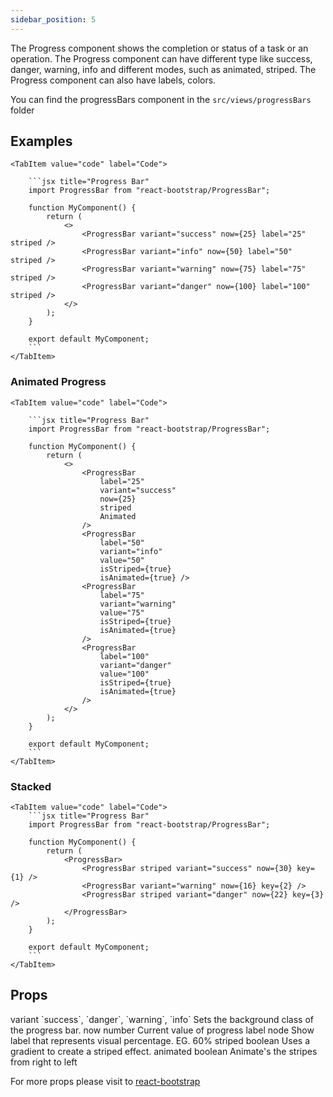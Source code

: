 ```yaml
---
sidebar_position: 5
---
```


The Progress component shows the completion or status of a task or an operation. The Progress component can have different type like success, danger, warning, info and different modes, such as animated, striped. The Progress component can also have labels, colors.

You can find the progressBars component in the `src/views/progressBars` folder


## Examples

<Tabs>
    <TabItem value="preview" label="Preview">
        <CodePreview>
            <div className="d-flex flex-column gap-2">
                <ProgressBar variant="success" now={25} label="25" striped />
                <ProgressBar variant="info" now={50} label="50" striped />
                <ProgressBar variant="warning" now={75} label="75" striped />
                <ProgressBar variant="danger" now={100} label="100" striped />
            </div>
        </CodePreview>
    </TabItem>
    
    <TabItem value="code" label="Code">

        ```jsx title="Progress Bar"
        import ProgressBar from "react-bootstrap/ProgressBar";

        function MyComponent() {
            return (
                <>
                    <ProgressBar variant="success" now={25} label="25" striped />
                    <ProgressBar variant="info" now={50} label="50" striped />
                    <ProgressBar variant="warning" now={75} label="75" striped />
                    <ProgressBar variant="danger" now={100} label="100" striped />
                </>
            );
        }

        export default MyComponent;
        ```
    </TabItem>
</Tabs>

### Animated Progress

<Tabs>
    <TabItem value="preview" label="Preview">
        <CodePreview>
            <div className="d-flex flex-column gap-2">
                <ProgressBar variant="success" now={25} label="25" striped animated />
                <ProgressBar variant="info" now={50} label="50" striped animated />
                <ProgressBar variant="warning" now={75} label="75" striped animated />
                <ProgressBar variant="danger" now={100} label="100" striped animated />
            </div>
        </CodePreview>
    </TabItem>
    
    <TabItem value="code" label="Code">

        ```jsx title="Progress Bar"
        import ProgressBar from "react-bootstrap/ProgressBar";

        function MyComponent() {
            return (
                <>
                    <ProgressBar
                        label="25"
                        variant="success"
                        now={25}
                        striped
                        Animated
                    />
                    <ProgressBar 
                        label="50"
                        variant="info"
                        value="50"
                        isStriped={true}
                        isAnimated={true} />
                    <ProgressBar
                        label="75"
                        variant="warning"
                        value="75"
                        isStriped={true}
                        isAnimated={true}
                    />
                    <ProgressBar
                        label="100"
                        variant="danger"
                        value="100"
                        isStriped={true}
                        isAnimated={true}
                    />
                </>
            );
        }

        export default MyComponent;
        ```
    </TabItem>
</Tabs>

### Stacked

<Tabs>
    <TabItem value="preview" label="Preview">
        <CodePreview>
            <div className="d-flex flex-column gap-2">
                <ProgressBar>
                    <ProgressBar striped variant="success" now={30} key={1} />
                    <ProgressBar variant="warning" now={16} key={2} />
                    <ProgressBar striped variant="danger" now={22} key={3} />
                </ProgressBar>
            </div>
        </CodePreview>
    </TabItem>
    
    <TabItem value="code" label="Code">
        ```jsx title="Progress Bar"
        import ProgressBar from "react-bootstrap/ProgressBar";

        function MyComponent() {
            return (
                <ProgressBar>
                    <ProgressBar striped variant="success" now={30} key={1} />
                    <ProgressBar variant="warning" now={16} key={2} />
                    <ProgressBar striped variant="danger" now={22} key={3} />
                </ProgressBar>
            );
        }

        export default MyComponent;
        ```
    </TabItem>
</Tabs>

## Props

<FeatureTable>
    <tr>
        <td>variant</td>
        <td>`success`, `danger`, `warning`, `info`</td>
        <td></td>
        <td>Sets the background class of the progress bar.</td>
    </tr>
    <tr>
        <td>now</td>
        <td>number</td>
        <td></td>
        <td>Current value of progress</td>
    </tr>
    <tr>
        <td>label</td>
        <td>node</td>
        <td></td>
        <td>Show label that represents visual percentage. EG. 60%</td>
    </tr>
    <tr>
        <td>striped</td>
        <td>boolean</td>
        <td></td>
        <td>Uses a gradient to create a striped effect.</td>
    </tr>
    <tr>
        <td>animated</td>
        <td>boolean</td>
        <td></td>
        <td>Animate's the stripes from right to left</td>
    </tr>

</FeatureTable>

For more props please visit to <a href="https://react-bootstrap.netlify.app/docs/components/progress/#api" target="_blank">react-bootstrap</a>
